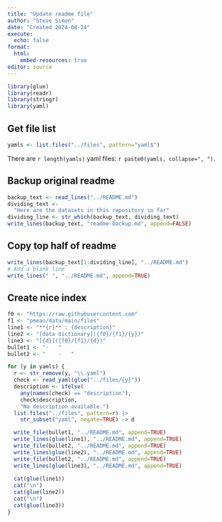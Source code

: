 ```yaml
---
title: "Update readme file"
author: "Steve Simon"
date: "Created 2024-08-24"
execute:
  echo: false
format:
  html:
    embed-resources: true
editor: source
---
```


```r
library(glue)
library(readr)
library(stringr)
library(yaml)
```

## Get file list

```r
yamls <- list.files("../files", pattern="yaml$")
```

There are `r length(yamls)` yaml files: `r paste0(yamls, collapse=", ")`.

## Backup original readme

```r
backup_text <- read_lines("../README.md")
dividing_text <- 
  "Here are the datasets in this repository so far"
dividing_line <- str_which(backup_text, dividing_text)
write_lines(backup_text, "readme-backup.md", append=FALSE)
```

## Copy top half of readme

```r
write_lines(backup_text[1:dividing_line], "../README.md")
# Add a blank line
write_lines(" ", "../README.md", append=TRUE)
```

## Create nice index

```r
f0 <- "https://raw.githubusercontent.com"
f1 <- "pmean/data/main/files"
line1 <- "**{r}** : {description}" 
line2 <- "[data dictionary]({f0}/{f1}/{y})"
line3 <- "[{d}]({f0}/{f1}/{d})"
bullet1 <- "-   "
bullet2 <- "    -   "

for (y in yamls) {
  r <- str_remove(y, "\\.yaml")
  check <- read_yaml(glue("../files/{y}"))
  description <- ifelse(
    any(names(check) == "description"),
    check$description, 
    "No description available.")
  list.files("../files", pattern=r) |>
    str_subset("yaml", negate=TRUE) -> d

  write_file(bullet1, "../README.md", append=TRUE)
  write_lines(glue(line1), "../README.md", append=TRUE)
  write_file(bullet2, "../README.md", append=TRUE)
  write_lines(glue(line2), "../README.md", append=TRUE)
  write_file(bullet2, "../README.md", append=TRUE)
  write_lines(glue(line3), "../README.md", append=TRUE)
  
  cat(glue(line1))
  cat("\n")
  cat(glue(line2))
  cat("\n")
  cat(glue(line3))
}
```
